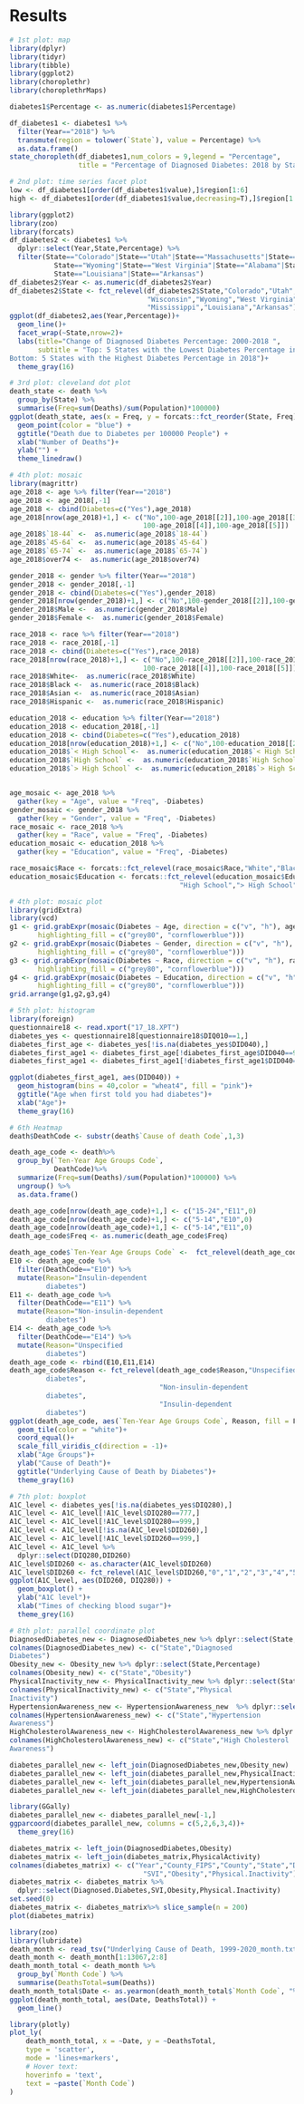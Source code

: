 # Results

```r
# 1st plot: map
library(dplyr)
library(tidyr)
library(tibble)
library(ggplot2)
library(choroplethr)
library(choroplethrMaps)

diabetes1$Percentage <- as.numeric(diabetes1$Percentage)

df_diabetes1 <- diabetes1 %>% 
  filter(Year=="2018") %>% 
  transmute(region = tolower(`State`), value = Percentage) %>% 
  as.data.frame()
state_choropleth(df_diabetes1,num_colors = 9,legend = "Percentage",
                 title = "Percentage of Diagnosed Diabetes: 2018 by State")
```



```r
# 2nd plot: time series facet plot
low <- df_diabetes1[order(df_diabetes1$value),]$region[1:6]
high <- df_diabetes1[order(df_diabetes1$value,decreasing=T),]$region[1:6]

library(ggplot2)
library(zoo)
library(forcats)
df_diabetes2 <- diabetes1 %>%
  dplyr::select(Year,State,Percentage) %>% 
  filter(State=="Colorado"|State=="Utah"|State=="Massachusetts"|State=="Wisconsin"|
           State=="Wyoming"|State=="West Virginia"|State=="Alabama"|State=="Mississippi"|
           State=="Louisiana"|State=="Arkansas")
df_diabetes2$Year <- as.numeric(df_diabetes2$Year)
df_diabetes2$State <- fct_relevel(df_diabetes2$State,"Colorado","Utah","Massachusetts",
                                  "Wisconsin","Wyoming","West Virginia","Alabama",
                                  "Mississippi","Louisiana","Arkansas")
ggplot(df_diabetes2,aes(Year,Percentage))+
  geom_line()+
  facet_wrap(~State,nrow=2)+
  labs(title="Change of Diagnosed Diabetes Percentage: 2000-2018 ",
       subtitle = "Top: 5 States with the Lowest Diabetes Percentage in 2018
Bottom: 5 States with the Highest Diabetes Percentage in 2018")+
  theme_gray(16)
```

```r
# 3rd plot: cleveland dot plot
death_state <- death %>% 
  group_by(State) %>% 
  summarise(Freq=sum(Deaths)/sum(Population)*100000)
ggplot(death_state, aes(x = Freq, y = forcats::fct_reorder(State, Freq))) +
  geom_point(color = "blue") +
  ggtitle("Death due to Diabetes per 100000 People") +
  xlab("Number of Deaths")+
  ylab("") +
  theme_linedraw()
```

```r
# 4th plot: mosaic
library(magrittr)
age_2018 <- age %>% filter(Year=="2018")
age_2018 <- age_2018[,-1]
age_2018 <- cbind(Diabetes=c("Yes"),age_2018)
age_2018[nrow(age_2018)+1,] <- c("No",100-age_2018[[2]],100-age_2018[[3]],
                                 100-age_2018[[4]],100-age_2018[[5]])
age_2018$`18-44` <-  as.numeric(age_2018$`18-44`)
age_2018$`45-64` <-  as.numeric(age_2018$`45-64`)
age_2018$`65-74` <-  as.numeric(age_2018$`65-74`)
age_2018$over74 <-  as.numeric(age_2018$over74)

gender_2018 <- gender %>% filter(Year=="2018")
gender_2018 <- gender_2018[,-1]
gender_2018 <- cbind(Diabetes=c("Yes"),gender_2018)
gender_2018[nrow(gender_2018)+1,] <- c("No",100-gender_2018[[2]],100-gender_2018[[3]])
gender_2018$Male <-  as.numeric(gender_2018$Male)
gender_2018$Female <-  as.numeric(gender_2018$Female)

race_2018 <- race %>% filter(Year=="2018")
race_2018 <- race_2018[,-1]
race_2018 <- cbind(Diabetes=c("Yes"),race_2018)
race_2018[nrow(race_2018)+1,] <- c("No",100-race_2018[[2]],100-race_2018[[3]],
                                 100-race_2018[[4]],100-race_2018[[5]])
race_2018$White<-  as.numeric(race_2018$White)
race_2018$Black <-  as.numeric(race_2018$Black)
race_2018$Asian <-  as.numeric(race_2018$Asian)
race_2018$Hispanic <-  as.numeric(race_2018$Hispanic)

education_2018 <- education %>% filter(Year=="2018")
education_2018 <- education_2018[,-1]
education_2018 <- cbind(Diabetes=c("Yes"),education_2018)
education_2018[nrow(education_2018)+1,] <- c("No",100-education_2018[[2]],100-education_2018[[3]],100-education_2018[[4]])
education_2018$`< High School`<-  as.numeric(education_2018$`< High School`)
education_2018$`High School` <-  as.numeric(education_2018$`High School`)
education_2018$`> High School` <-  as.numeric(education_2018$`> High School`)


age_mosaic <- age_2018 %>%
  gather(key = "Age", value = "Freq", -Diabetes)
gender_mosaic <- gender_2018 %>%
  gather(key = "Gender", value = "Freq", -Diabetes)
race_mosaic <- race_2018 %>%
  gather(key = "Race", value = "Freq", -Diabetes)
education_mosaic <- education_2018 %>%
  gather(key = "Education", value = "Freq", -Diabetes)

race_mosaic$Race <- forcats::fct_relevel(race_mosaic$Race,"White","Black","Asian","Hispanic")
education_mosaic$Education <- forcats::fct_relevel(education_mosaic$Education,"< High School",
                                          "High School","> High School")
```

```r
# 4th plot: mosaic plot
library(gridExtra)
library(vcd)
g1 <- grid.grabExpr(mosaic(Diabetes ~ Age, direction = c("v", "h"), age_mosaic,
       highlighting_fill = c("grey80", "cornflowerblue")))
g2 <- grid.grabExpr(mosaic(Diabetes ~ Gender, direction = c("v", "h"), gender_mosaic,
       highlighting_fill = c("grey80", "cornflowerblue")))
g3 <- grid.grabExpr(mosaic(Diabetes ~ Race, direction = c("v", "h"), race_mosaic,
       highlighting_fill = c("grey80", "cornflowerblue")))
g4 <- grid.grabExpr(mosaic(Diabetes ~ Education, direction = c("v", "h"), education_mosaic,
       highlighting_fill = c("grey80", "cornflowerblue")))
grid.arrange(g1,g2,g3,g4)
```
```r
# 5th plot: histogram
library(foreign)
questionnaire18 <- read.xport("17_18.XPT")
diabetes_yes <- questionnaire18[questionnaire18$DIQ010==1,]
diabetes_first_age <- diabetes_yes[!is.na(diabetes_yes$DID040),]
diabetes_first_age1 <- diabetes_first_age[!diabetes_first_age$DID040==999,]
diabetes_first_age1 <- diabetes_first_age1[!diabetes_first_age1$DID040==666,]

ggplot(diabetes_first_age1, aes(DID040)) +
  geom_histogram(bins = 40,color = "wheat4", fill = "pink")+
  ggtitle("Age when first told you had diabetes")+
  xlab("Age")+
  theme_gray(16)

```
```r
# 6th Heatmap
death$DeathCode <- substr(death$`Cause of death Code`,1,3)

death_age_code <- death%>%
  group_by(`Ten-Year Age Groups Code`,
           DeathCode)%>%
  summarize(Freq=sum(Deaths)/sum(Population)*100000) %>% 
  ungroup() %>% 
  as.data.frame()

death_age_code[nrow(death_age_code)+1,] <- c("15-24","E11",0)
death_age_code[nrow(death_age_code)+1,] <- c("5-14","E10",0)
death_age_code[nrow(death_age_code)+1,] <- c("5-14","E11",0)
death_age_code$Freq <- as.numeric(death_age_code$Freq)

death_age_code$`Ten-Year Age Groups Code` <-  fct_relevel(death_age_code$`Ten-Year Age Groups Code`,"5-14","15-24","25-34","35-44","45-54","55-64","65-74","75-84","85+")
E10 <- death_age_code %>%
  filter(DeathCode=="E10") %>% 
  mutate(Reason="Insulin-dependent 
         diabetes")
E11 <- death_age_code %>%
  filter(DeathCode=="E11") %>% 
  mutate(Reason="Non-insulin-dependent 
         diabetes")
E14 <- death_age_code %>%
  filter(DeathCode=="E14") %>% 
  mutate(Reason="Unspecified 
         diabetes")
death_age_code <- rbind(E10,E11,E14)
death_age_code$Reason <- fct_relevel(death_age_code$Reason,"Unspecified 
         diabetes",
                                     "Non-insulin-dependent 
         diabetes",
                                     "Insulin-dependent 
         diabetes")
ggplot(death_age_code, aes(`Ten-Year Age Groups Code`, Reason, fill = Freq)) + 
  geom_tile(color = "white")+
  coord_equal()+
  scale_fill_viridis_c(direction = -1)+
  xlab("Age Groups")+
  ylab("Cause of Death")+
  ggtitle("Underlying Cause of Death by Diabetes")+
  theme_gray(16)
```


```r
# 7th plot: boxplot
A1C_level <- diabetes_yes[!is.na(diabetes_yes$DIQ280),]
A1C_level <- A1C_level[!A1C_level$DIQ280==777,]
A1C_level <- A1C_level[!A1C_level$DIQ280==999,]
A1C_level <- A1C_level[!is.na(A1C_level$DID260),]
A1C_level <- A1C_level[!A1C_level$DID260==999,]
A1C_level <- A1C_level %>% 
  dplyr::select(DIQ280,DID260)
A1C_level$DID260 <- as.character(A1C_level$DID260)
A1C_level$DID260 <- fct_relevel(A1C_level$DID260,"0","1","2","3","4","5","6","7","10")
ggplot(A1C_level, aes(DID260, DIQ280)) + 
  geom_boxplot() + 
  ylab("A1C level")+
  xlab("Times of checking blood sugar")+
  theme_grey(16)

```


```r
# 8th plot: parallel coordinate plot
DiagnosedDiabetes_new <- DiagnosedDiabetes_new %>% dplyr::select(State,Percentage)
colnames(DiagnosedDiabetes_new) <- c("State","Diagnosed
Diabetes")
Obesity_new <- Obesity_new %>% dplyr::select(State,Percentage)
colnames(Obesity_new) <- c("State","Obesity")
PhysicalInactivity_new <- PhysicalInactivity_new %>% dplyr::select(State,Percentage)
colnames(PhysicalInactivity_new) <- c("State","Physical
Inactivity")
HypertensionAwareness_new <- HypertensionAwareness_new  %>% dplyr::select(State,Percentage)
colnames(HypertensionAwareness_new) <- c("State","Hypertension
Awareness")
HighCholesterolAwareness_new <- HighCholesterolAwareness_new %>% dplyr::select(State,Percentage)
colnames(HighCholesterolAwareness_new) <- c("State","High Cholesterol
Awareness")

diabetes_parallel_new <- left_join(DiagnosedDiabetes_new,Obesity_new)
diabetes_parallel_new <- left_join(diabetes_parallel_new,PhysicalInactivity_new)
diabetes_parallel_new <- left_join(diabetes_parallel_new,HypertensionAwareness_new)
diabetes_parallel_new <- left_join(diabetes_parallel_new,HighCholesterolAwareness_new)

library(GGally) 
diabetes_parallel_new <- diabetes_parallel_new[-1,]
ggparcoord(diabetes_parallel_new, columns = c(5,2,6,3,4))+
  theme_grey(16)
```

```r
diabetes_matrix <- left_join(DiagnosedDiabetes,Obesity)
diabetes_matrix <- left_join(diabetes_matrix,PhysicalActivity)
colnames(diabetes_matrix) <- c("Year","County_FIPS","County","State","Diagnosed.Diabetes",
                                 "SVI","Obesity","Physical.Inactivity")
diabetes_matrix <- diabetes_matrix %>%
  dplyr::select(Diagnosed.Diabetes,SVI,Obesity,Physical.Inactivity)
set.seed(0)
diabetes_matrix <- diabetes_matrix%>% slice_sample(n = 200)
plot(diabetes_matrix)
```


```r
library(zoo)
library(lubridate)
death_month <- read_tsv("Underlying Cause of Death, 1999-2020_month.txt")
death_month <- death_month[1:13067,2:8]
death_month_total <- death_month %>% 
  group_by(`Month Code`) %>% 
  summarise(DeathsTotal=sum(Deaths))
death_month_total$Date <- as.yearmon(death_month_total$`Month Code`, "%Y/%m")
ggplot(death_month_total, aes(Date, DeathsTotal)) + 
  geom_line()

library(plotly)
plot_ly(
    death_month_total, x = ~Date, y = ~DeathsTotal,
    type = 'scatter',
    mode = 'lines+markers',
    # Hover text:
    hoverinfo = 'text',
    text = ~paste(`Month Code`)
)
```

